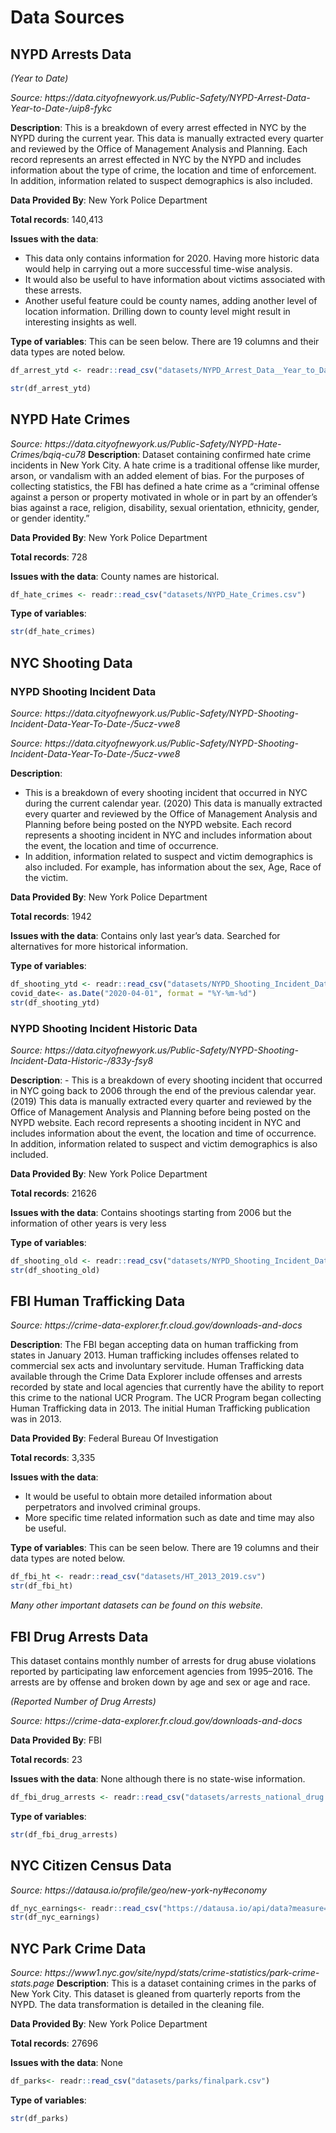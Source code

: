 # Data Sources

## NYPD Arrests Data 

*(Year to Date)*

*Source: https://data.cityofnewyork.us/Public-Safety/NYPD-Arrest-Data-Year-to-Date-/uip8-fykc*

**Description**: This is a breakdown of every arrest effected in NYC by the NYPD during the current year. This data is manually extracted every quarter and reviewed by the Office of Management Analysis and Planning. Each record represents an arrest effected in NYC by the NYPD and includes information about the type of crime, the location and time of enforcement. In addition, information related to suspect demographics is also included. 

**Data Provided By**: New York Police Department

**Total records**: 140,413

**Issues with the data**: 

 - This data only contains information for 2020. Having more historic data would help in carrying out a more successful time-wise analysis. 
 - It would also be useful to have information about victims associated with these arrests.
 - Another useful feature could be county names, adding another level of location information. Drilling down to county level might result in interesting insights as well.

**Type of variables**: This can be seen below. There are 19 columns and their data types are noted below.

```r
df_arrest_ytd <- readr::read_csv("datasets/NYPD_Arrest_Data__Year_to_Date_.csv")

str(df_arrest_ytd)
```

## NYPD Hate Crimes

*Source: https://data.cityofnewyork.us/Public-Safety/NYPD-Hate-Crimes/bqiq-cu78*
**Description**: Dataset containing confirmed hate crime incidents in New York City. A hate crime is a traditional offense like murder, arson, or vandalism with an added element of bias. For the purposes of collecting statistics, the FBI has defined a hate crime as a “criminal offense against a person or property motivated in whole or in part by an offender’s bias against a race, religion, disability, sexual orientation, ethnicity, gender, or gender identity.”  

**Data Provided By**: New York Police Department

**Total records**: 728

**Issues with the data**: County names are historical.
```r
df_hate_crimes <- readr::read_csv("datasets/NYPD_Hate_Crimes.csv")
```

**Type of variables**: 
```r
str(df_hate_crimes)
```

## NYC Shooting Data 

### NYPD Shooting Incident Data 

*Source: https://data.cityofnewyork.us/Public-Safety/NYPD-Shooting-Incident-Data-Year-To-Date-/5ucz-vwe8*

*Source: https://data.cityofnewyork.us/Public-Safety/NYPD-Shooting-Incident-Data-Year-To-Date-/5ucz-vwe8*

 **Description**: 
 
 - This is a breakdown of every shooting incident that occurred in NYC during the current calendar year. (2020) This data is manually extracted every quarter and reviewed by the Office of Management Analysis and Planning before being posted on the NYPD website.
Each record represents a shooting incident in NYC and includes information about the event, the location and time of occurrence. 
 - In addition, information related to suspect and victim demographics is also included. For example, has information about the sex, Age, Race of the victim.
 
 
**Data Provided By**: New York Police Department

**Total records**: 1942

**Issues with the data**: Contains only last year's data. Searched for alternatives for more historical information.

**Type of variables**: 

```r
df_shooting_ytd <- readr::read_csv("datasets/NYPD_Shooting_Incident_Data__Year_To_Date_.csv")
covid_date<- as.Date("2020-04-01", format = "%Y-%m-%d")
str(df_shooting_ytd)
```


### NYPD Shooting Incident Historic Data

*Source: https://data.cityofnewyork.us/Public-Safety/NYPD-Shooting-Incident-Data-Historic-/833y-fsy8*

 **Description**:
 - This is a breakdown of every shooting incident that occurred in NYC going back to 2006 through the end of the previous calendar year.(2019) This data is manually extracted every quarter and reviewed by the Office of Management Analysis and Planning before being posted on the NYPD website. Each record represents a shooting incident in NYC and includes information about the event, the location and time of occurrence. In addition, information related to suspect and victim demographics is also included.
 
**Data Provided By**: New York Police Department

**Total records**: 21626

**Issues with the data**: Contains shootings starting from 2006 but the information of other years is very less 

**Type of variables**: 

```r
df_shooting_old <- readr::read_csv("datasets/NYPD_Shooting_Incident_Data__Historic_.csv")
str(df_shooting_old)
```
 
## FBI Human Trafficking Data

*Source: https://crime-data-explorer.fr.cloud.gov/downloads-and-docs*

**Description**: The FBI began accepting data on human trafficking from states in January 2013. Human trafficking includes offenses related to commercial sex acts and involuntary servitude. Human Trafficking data available through the Crime Data Explorer include offenses and arrests recorded by state and local agencies that currently have the ability to report this crime to the national UCR Program. The UCR Program began collecting Human Trafficking data in 2013. The initial Human Trafficking publication was in 2013. 

**Data Provided By**: Federal Bureau Of Investigation

**Total records**: 3,335

**Issues with the data**: 

 - It would be useful to obtain more detailed information about perpetrators and involved criminal groups.
 - More specific time related information such as date and time may also be useful.

**Type of variables**: This can be seen below. There are 19 columns and their data types are noted below.

```r
df_fbi_ht <- readr::read_csv("datasets/HT_2013_2019.csv")
str(df_fbi_ht)
```

*Many other important datasets can be found on this website.*

## FBI Drug Arrests Data

This dataset contains monthly number of arrests for drug abuse violations reported by participating law enforcement agencies from 1995–2016. The arrests are by offense and broken down by age and sex or age and race.

*(Reported Number of Drug Arrests)*

*Source: https://crime-data-explorer.fr.cloud.gov/downloads-and-docs*

**Data Provided By**: FBI

**Total records**: 23

**Issues with the data**: None although there is no state-wise information.

```r
df_fbi_drug_arrests <- readr::read_csv("datasets/arrests_national_drug.csv")
```
**Type of variables**: 
```r
str(df_fbi_drug_arrests)
```

## NYC Citizen Census Data

*Source: https://datausa.io/profile/geo/new-york-ny#economy*

```r
df_nyc_earnings<- readr::read_csv("https://datausa.io/api/data?measure=Household%20Income%20by%20Race,Household%20Income%20by%20Race%20Moe&Geography=16000US3651000:parents,16000US3651000,16000US3651000:similar")
str(df_nyc_earnings)
```

## NYC Park Crime Data

*Source: https://www1.nyc.gov/site/nypd/stats/crime-statistics/park-crime-stats.page*
**Description**: This is a dataset containing crimes in the parks of New York City. This dataset is gleaned from quarterly reports from the NYPD. The data transformation is detailed in the cleaning file. 

**Data Provided By**: New York Police Department

**Total records**: 27696

**Issues with the data**: None

```r
df_parks<- readr::read_csv("datasets/parks/finalpark.csv")
```
**Type of variables**: 
```r
str(df_parks)
```